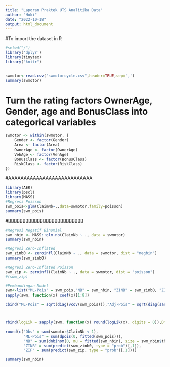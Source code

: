 ```yaml
---
title: "Laporan Praktek UTS Analitika Data"
author: "Hoki"
date: "2022-10-18"
output: html_document
---
```


#To import the dataset in R

```r
#setwd("/")
library('dplyr')
library(tinytex)
library("knitr")


swmotor<-read.csv("swmotorcycle.csv",header=TRUE,sep=',')
summary(swmotor)
```

# Turn the rating factors OwnerAge, Gender, age and BonusClass into categorical variables
```r
swmotor <- within(swmotor, {
    Gender <- factor(Gender)
    Area <- factor(Area)
    OwnerAge <- factor(OwnerAge)
    VehAge <- factor(VehAge)
    BonusClass <- factor(BonusClass)
    RiskClass <- factor(RiskClass)
})
```


#AAAAAAAAAAAAAAAAAAAAAAAAAAA
```r
library(AER)
library(pscl)
library(MASS)
#Regresi Poisson
swm_pois<-glm(ClaimNb~.,data=swmotor,family=poisson)
summary(swm_pois)
```


##########################################################################################################################################################################################################################################################################
#BBBBBBBBBBBBBBBBBBBBBBBBBB

```r
#Regresi Negatif Binomial
swm_nbin <- MASS::glm.nb(ClaimNb ~ ., data = swmotor)
summary(swm_nbin)

#Regresi Zero-Inflated
swm_zinb0 <- zeroinfl(ClaimNb ~ ., data = swmotor, dist = "negbin")
summary(swm_zinb0)

#Regresi Zero-Inflated Poisson
swm_zip <- zeroinfl(ClaimNb ~ ., data = swmotor, dist = "poisson")
#(swm_zip)
```
```r
#Pembandingan Model
swm<-list("ML-Pois" = swm_pois,"NB" = swm_nbin, "ZINB" = swm_zinb0, "ZIP" = swm_zip)
sapply(swm, function(x) coef(x)[1:8])

cbind("ML-Pois" = sqrt(diag(vcov(swm_pois))),"Adj-Pois" = sqrt(diag(sandwich(swm_pois))),sapply(swm[-1], function(x) sqrt(diag(vcov(x)))[1:8]))



rbind(logLik = sapply(swm, function(x) round(logLik(x), digits = 0)),Df = sapply(swm, function(x) attr(logLik(x), "df")),AIC = sapply(swm, function(x) round(AIC(x))),BIC = sapply(swm,function(x) round(BIC(x))))

round(c("Obs" = sum(swmotor$ClaimNb < 1),
        "ML-Pois" = sum(dpois(0, fitted(swm_pois))),
        "NB" = sum(dnbinom(0, mu = fitted(swm_nbin), size = swm_nbin$theta)),
        "ZINB" = sum(predict(swm_zinb0, type = "prob")[,1]),
        "ZIP" = sum(predict(swm_zip, type = "prob")[,1])))
```

```r
summary(swm_nbin)
```